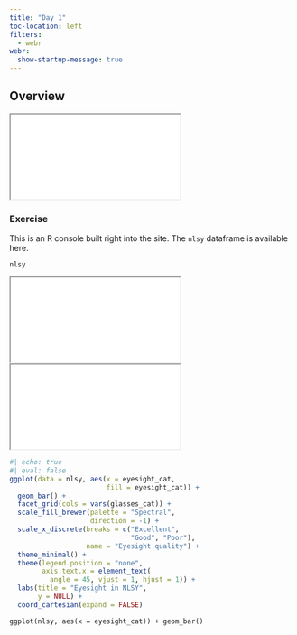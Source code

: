 ```yaml
---
title: "Day 1"
toc-location: left
filters:
  - webr
webr:
  show-startup-message: true
---
```


## Overview

```{=html}
<script type="module">
await globalThis.webR.evalRVoid(`
download.file(
  'https://raw.githubusercontent.com/louisahsmith/intro-to-R-2023/main/data/nlsy_cc.csv',
  'nlsy_cc.csv'
)

webr::install(c("ggplot2", "dplyr", "readr", "forcats"))

library(ggplot2)
nlsy <- readr::read_csv("nlsy_cc.csv") |> 
  dplyr::mutate(eyesight_cat = factor(eyesight, labels = c("Excellent", "Very Good",
               "Good", "Fair", "Poor")),
    glasses_cat = factor(glasses, labels = c("Doesn't wear glasses",
                     "Wears glasses/contacts")),
    race_eth_cat = forcats::fct_recode(as.character(race_eth),
    "Hispanic" = "1",
    "Black" = "2",
    "Non-Black, Non-Hispanic" = "3"),
    sex_cat = factor(sex, labels = c("Male", "Female"))) |> 
  dplyr::select(id, samp, sex_cat, race_eth_cat, dplyr::everything())
`)
</script>	
```

<div>

```{=html}
<iframe class="slide-deck" src="slides/intro-course.html"></iframe>
```

</div>

### Exercise

This is an R console built right into the site. The `nlsy` dataframe is available here.

```webr-r
nlsy
```

<div>

```{=html}
<iframe class="slide-deck" src="slides/intro-ggplot.html"></iframe>
```

</div>

<div>

```{=html}
<iframe class="slide-deck" src="slides/factor-variables.html"></iframe>
```

</div>

```r
#| echo: true
#| eval: false
ggplot(data = nlsy, aes(x = eyesight_cat, 
                        fill = eyesight_cat)) +
  geom_bar() +
  facet_grid(cols = vars(glasses_cat)) +
  scale_fill_brewer(palette = "Spectral",
                    direction = -1) +
  scale_x_discrete(breaks = c("Excellent", 
                              "Good", "Poor"),
                   name = "Eyesight quality") +
  theme_minimal() +
  theme(legend.position = "none",
        axis.text.x = element_text(
          angle = 45, vjust = 1, hjust = 1)) +
  labs(title = "Eyesight in NLSY",
       y = NULL) +
  coord_cartesian(expand = FALSE)
```


```webr-r
ggplot(nlsy, aes(x = eyesight_cat)) + geom_bar()
```

